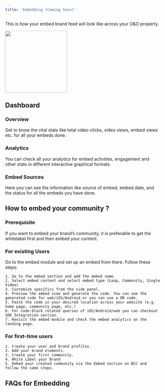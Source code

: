```yaml
---
title: 'Embedding (Coming Soon)'
---
```


This is how your embed brand feed will look like across your O&O property.

<img height="200" src="/visual-aids/Web Embed.png" />

## Dashboard

### Overview

Get to know the vital stats like total video clicks, video views, embed views etc. for all your embeds done.

### Analytics

You can check all your analytics for embed activities, engagement and other stats in different interactive graphical formats.

### Embed Sources

Here you can see the information like source of embed, embed date, and the status for all the embeds you have done.

## How to embed your community ?

### Prerequisite

If you want to embed your brand’s community, it is preferable to get the whitelabel first and then embed your content. 

### For existing Users

Go to the embed module and set up an embed from there. Follow these steps:

    1. Go to the embed section and add the embed name.
    2. Select embed content and select embed type (Loop, Community, Single Video)
    3. Customize specifics from the side panel.
    4. Preview the embed view and generate the code. You can see the generated code for web/iOS/Android or you can use a QR code.
    5. Paste the code in your desired location across your website (e.g. home page, community page, etc.)
    6. For code-block related queries of iOS/Android/web you can checkout SDK Integration section.
    7. Revisit the embed module and check the embed analytics on the landing page.

### For first-time users

    1. Create your user and brand profiles.
    2. Add your brand elements.
    3. Create your first community.
    4. White Label your Brand
    5. Embed your created community via the Embed section on BCC and follow the same steps.

## FAQs for Embedding



